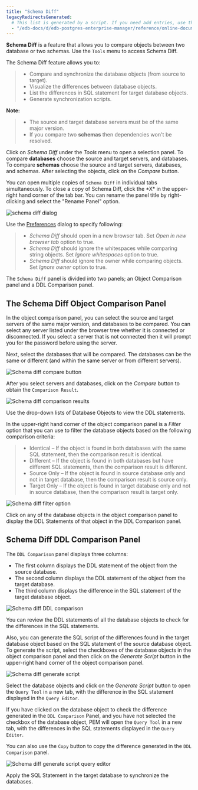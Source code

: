 ```yaml
---
title: "Schema Diff"
legacyRedirectsGenerated:
  # This list is generated by a script. If you need add entries, use the `legacyRedirects` key.
  - "/edb-docs/d/edb-postgres-enterprise-manager/reference/online-documentation/8.0/schema_diff.html"
---
```


<div id="schema_diff_feature" class="registered_link"></div>

**Schema Diff** is a feature that allows you to compare objects between two database or two schemas. Use the `Tools` menu to access Schema Diff.

The Schema Diff feature allows you to:

> -   Compare and synchronize the database objects (from source to target).
> -   Visualize the differences between database objects.
> -   List the differences in SQL statement for target database objects.
> -   Generate synchronization scripts.

**Note:**

> -   The source and target database servers must be of the same major version.
> -   If you compare two **schemas** then dependencies won't be resolved.

Click on *Schema Diff* under the *Tools* menu to open a selection panel. To compare **databases** choose the source and target servers, and databases. To compare **schemas** choose the source and target servers, databases, and schemas. After selecting the objects, click on the *Compare* button.

You can open multiple copies of `Schema Diff` in individual tabs simultaneously. To close a copy of Schema Diff, click the \*X\* in the upper-right hand corner of the tab bar. You can rename the panel title by right-clicking and select the "Rename Panel" option.

![schema diff dialog](../images/schema_diff_dialog.png)

Use the [Preferences](../03_toc_pem_client/04_preferences/#preferences) dialog to specify following:

> -   *Schema Diff* should open in a new browser tab. Set *Open in new browser tab* option to true.
> -   *Schema Diff* should ignore the whitespaces while comparing string objects. Set *Ignore whitespaces* option to true.
> -   *Schema Diff* should ignore the owner while comparing objects. Set *Ignore owner* option to true.

The `Schema Diff` panel is divided into two panels; an Object Comparison panel and a DDL Comparison panel.

## The Schema Diff Object Comparison Panel

In the object comparison panel, you can select the source and target servers of the same major version, and databases to be compared. You can select any server listed under the browser tree whether it is connected or disconnected. If you select a server that is not connected then it will prompt you for the password before using the server.

Next, select the databases that will be compared. The databases can be the same or different (and within the same server or from different servers).

![Schema diff compare button](../images/schema_diff_compare_button.png)

After you select servers and databases, click on the *Compare* button to obtain the `Comparison Result`.

![Schema diff comparison results](../images/schema_diff_comparison_results.png)

Use the drop-down lists of Database Objects to view the DDL statements.

In the upper-right hand corner of the object comparison panel is a *Filter* option that you can use to filter the database objects based on the following comparison criteria:

> -   Identical – If the object is found in both databases with the same SQL statement, then the comparison result is identical.
> -   Different – If the object is found in both databases but have different SQL statements, then the comparison result is different.
> -   Source Only – If the object is found in source database only and not in target database, then the comparison result is source only.
> -   Target Only – If the object is found in target database only and not in source database, then the comparison result is target only.

![Schema diff filter option](../images/schema_diff_filter_option.png)

Click on any of the database objects in the object comparison panel to display the DDL Statements of that object in the DDL Comparison panel.

## Schema Diff DDL Comparison Panel

The `DDL Comparison` panel displays three columns:

-   The first column displays the DDL statement of the object from the source database.
-   The second column displays the DDL statement of the object from the target database.
-   The third column displays the difference in the SQL statement of the target database object.

![Schema diff DDL comparison](../images/schema_diff_DDL_comparison.png)

You can review the DDL statements of all the database objects to check for the differences in the SQL statements.

Also, you can generate the SQL script of the differences found in the target database object based on the SQL statement of the source database object. To generate the script, select the checkboxes of the database objects in the object comparison panel and then click on the *Generate Script* button in the upper-right hand corner of the object comparison panel.

![Schema diff generate script](../images/schema_diff_generate_script.png)

Select the database objects and click on the *Generate Script* button to open the `Query Tool` in a new tab, with the difference in the SQL statement displayed in the `Query Editor`.

If you have clicked on the database object to check the difference generated in the `DDL Comparison` Panel, and you have not selected the checkbox of the database object, PEM will open the `Query Tool` in a new tab, with the differences in the SQL statements displayed in the `Query Editor`.

You can also use the `Copy` button to copy the difference generated in the `DDL Comparison` panel.

![Schema diff generate script query editor](../images/schema_diff_generate_script_query_editor.png)

Apply the SQL Statement in the target database to synchronize the databases.
